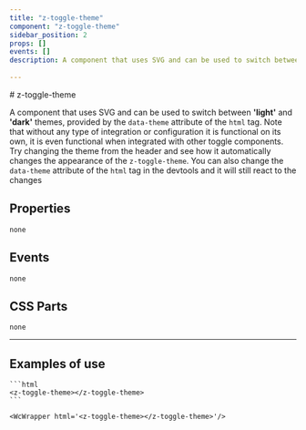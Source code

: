 ```yaml
--- 
title: "z-toggle-theme"
component: "z-toggle-theme"
sidebar_position: 2
props: []
events: []
description: A component that uses SVG and can be used to switch between **'light'** and **'dark'** themes, provided by the `data-theme` attribute of the `html` tag. Note that without any type of integration or configuration it is functional on its own, it is even functional when integrated with other toggle components. Try changing the theme from the header and see how it automatically changes the appearance of the `z-toggle-theme`. You can also change the `data-theme` attribute of the `html` tag in the devtools and it will still react to the changes 
 
---
```



<DocLayout>
# z-toggle-theme 

A component that uses SVG and can be used to switch between **'light'** and **'dark'** themes, provided by the `data-theme` attribute of the `html` tag. Note that without any type of integration or configuration it is functional on its own, it is even functional when integrated with other toggle components. Try changing the theme from the header and see how it automatically changes the appearance of the `z-toggle-theme`. You can also change the `data-theme` attribute of the `html` tag in the devtools and it will still react to the changes

## Properties

`none`

## Events
`none`

## CSS Parts
`none`

--- 

## Examples of use


    ```html
    <z-toggle-theme></z-toggle-theme>
    ``` 
    
    <WcWrapper html='<z-toggle-theme></z-toggle-theme>'/>
    

</DocLayout>
